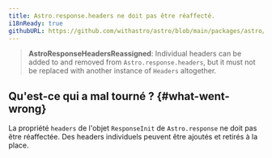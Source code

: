 ```yaml
---
title: Astro.response.headers ne doit pas être réaffecté.
i18nReady: true
githubURL: https://github.com/withastro/astro/blob/main/packages/astro/src/core/errors/errors-data.ts
---
```


> **AstroResponseHeadersReassigned**: Individual headers can be added to and removed from `Astro.response.headers`, but it must not be replaced with another instance of `Headers` altogether.

## Qu'est-ce qui a mal tourné ? \{#what-went-wrong\}
La propriété `headers` de l'objet `ResponseInit` de `Astro.response` ne doit pas être réaffectée. Des headers individuels peuvent être ajoutés et retirés à la place.
